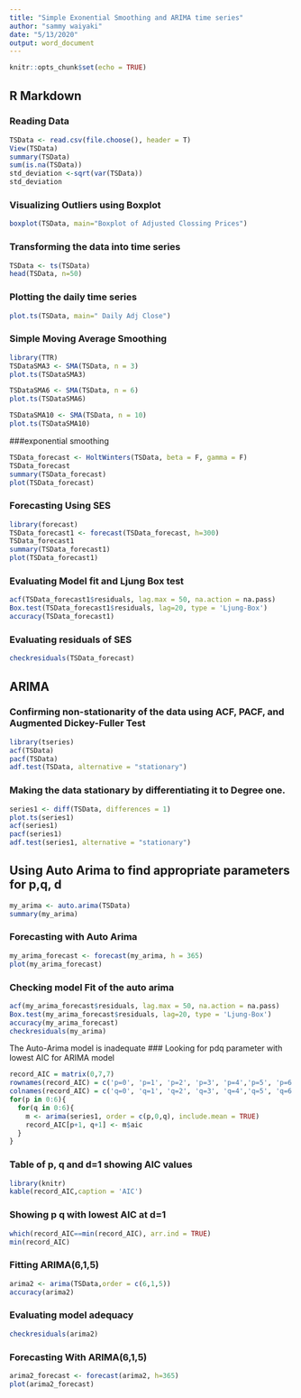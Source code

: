 ---
title: "Simple Exonential Smoothing and ARIMA time series"
author: "sammy waiyaki"
date: "5/13/2020"
output: word_document
---

```{r setup, include=FALSE}
knitr::opts_chunk$set(echo = TRUE)
```

## R Markdown
### Reading Data 
```{r}
TSData <- read.csv(file.choose(), header = T)
View(TSData)
summary(TSData)
sum(is.na(TSData))
std_deviation <-sqrt(var(TSData))
std_deviation
```
### Visualizing Outliers using Boxplot
```{r}
boxplot(TSData, main="Boxplot of Adjusted Clossing Prices")
```
### Transforming the data into time series
```{r}
TSData <- ts(TSData)
head(TSData, n=50)
```
### Plotting the daily time series
```{r}
plot.ts(TSData, main=" Daily Adj Close")
```

### Simple Moving Average Smoothing
```{r}
library(TTR)
TSDataSMA3 <- SMA(TSData, n = 3)
plot.ts(TSDataSMA3)

TSDataSMA6 <- SMA(TSData, n = 6)
plot.ts(TSDataSMA6)

TSDataSMA10 <- SMA(TSData, n = 10)
plot.ts(TSDataSMA10)
```
###exponential smoothing
```{r}
TSData_forecast <- HoltWinters(TSData, beta = F, gamma = F)
TSData_forecast
summary(TSData_forecast)
plot(TSData_forecast)
```
### Forecasting Using SES
```{r}
library(forecast)
TSData_forecast1 <- forecast(TSData_forecast, h=300)
TSData_forecast1
summary(TSData_forecast1)
plot(TSData_forecast1)
```
### Evaluating Model fit and Ljung Box test 
```{r}
acf(TSData_forecast1$residuals, lag.max = 50, na.action = na.pass)
Box.test(TSData_forecast1$residuals, lag=20, type = 'Ljung-Box')
accuracy(TSData_forecast1)
```
### Evaluating residuals of SES
```{r}
checkresiduals(TSData_forecast)
```

## ARIMA
### Confirming non-stationarity of the data using ACF, PACF, and Augmented Dickey-Fuller Test
```{r}
library(tseries)
acf(TSData)
pacf(TSData)
adf.test(TSData, alternative = "stationary")
```
### Making the data stationary by differentiating it to Degree one.
```{r}
series1 <- diff(TSData, differences = 1)
plot.ts(series1)
acf(series1)
pacf(series1)
adf.test(series1, alternative = "stationary")
```
## Using Auto Arima to find appropriate parameters for p,q, d
```{r}
my_arima <- auto.arima(TSData)
summary(my_arima)
```
### Forecasting with Auto Arima
```{r}
my_arima_forecast <- forecast(my_arima, h = 365)
plot(my_arima_forecast)
```
### Checking model Fit of the auto arima 
```{r}
acf(my_arima_forecast$residuals, lag.max = 50, na.action = na.pass)
Box.test(my_arima_forecast$residuals, lag=20, type = 'Ljung-Box')
accuracy(my_arima_forecast)
checkresiduals(my_arima)
```
The Auto-Arima model is inadequate 
### Looking for pdq parameter with lowest AIC for ARIMA model
```{r}
record_AIC = matrix(0,7,7)
rownames(record_AIC) = c('p=0', 'p=1', 'p=2', 'p=3', 'p=4','p=5', 'p=6')
colnames(record_AIC) = c('q=0', 'q=1', 'q=2', 'q=3', 'q=4','q=5', 'q=6')
for(p in 0:6){
  for(q in 0:6){
    m <- arima(series1, order = c(p,0,q), include.mean = TRUE)
    record_AIC[p+1, q+1] <- m$aic
  }
}
```
### Table of p, q and d=1 showing AIC values
```{r}
library(knitr)
kable(record_AIC,caption = 'AIC')
```
### Showing p q with lowest AIC at d=1
```{r}
which(record_AIC==min(record_AIC), arr.ind = TRUE)
min(record_AIC)
```
### Fitting ARIMA(6,1,5)
```{r}
arima2 <- arima(TSData,order = c(6,1,5))
accuracy(arima2)
```
### Evaluating model adequacy
```{r}
checkresiduals(arima2)
```
### Forecasting With ARIMA(6,1,5)
```{r}
arima2_forecast <- forecast(arima2, h=365)
plot(arima2_forecast)
```


